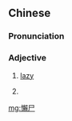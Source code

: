{{also|懶屍|懒尸}}
==Chinese==
{{zh-forms|s=懒尸|2=body}}

===Pronunciation===
{{zh-pron
|h=pfs=lân-sṳ̂/nân-sṳ̂
|mn=lán-si
|cat=a
}}

===Adjective===
{{zh-adj}}

# {{lb|zh|Hakka}} [[lazy]]
# {{lb|zh|Min Nan}} {{zh-alt-form|懶屍}}

[[mg:懶尸]]